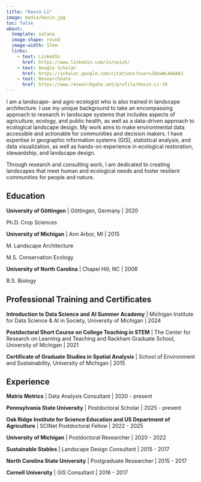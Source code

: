 ```yaml
---
title: "Kevin Li"
image: media/kevin.jpg
toc: false
about:
  template: solana
  image-shape: round
  image-width: 17em
  links:
    - text: LinkedIn
      href: https://www.linkedin.com/in/neivk/
    - text: Google Scholar
      href: https://scholar.google.com/citations?user=JQkwWL4AAAAJ
    - text: ResearchGate
      href: https://www.researchgate.net/profile/Kevin-Li-39
---
```


I am a landscape- and agro-ecologist who is also trained in landscape architecture. I use my unique background to take an encompassing approach to research in landscape systems that includes aspects of agriculture, ecology, and public health, as well as a data-driven approach to ecological landscape design. My work aims to make environmental data accessible and actionable for communities and decision makers. I have expertise in geographic information systems (GIS), statistical analysis, and data visualization, as well as hands-on experience in ecological restoration, stewardship, and landscape design.

Through research and consulting work, I am dedicated to creating landscapes that meet human and ecological needs and foster resilient communities for people and nature.

## Education

**University of Göttingen** \| Göttingen, Germany \| 2020

Ph.D. Crop Sciences

**University of Michigan** \| Ann Arbor, MI \| 2015

M. Landscape Architecture

M.S. Conservation Ecology

**University of North Carolina** \| Chapel Hill, NC \| 2008

B.S. Biology

## Professional Training and Certificates

**Introduction to Data Science and AI Summer Academy** \| Michigan Institute for Data Science & AI in Society, University of Michigan \| 2024

**Postdoctoral Short Course on College Teaching in STEM** \| The Center for Research on Learning and Teaching and Rackham Graduate School, University of Michigan \| 2021

**Certificate of Graduate Studies in Spatial Analysis** \| School of Environment and Sustainability, University of Michigan \| 2015

## Experience

**Matrix Metrics** \| Data Analysis Consultant \| 2020 - present

**Pennsylvania State University** \| Postdoctoral Scholar \| 2025 - present

**Oak Ridge Institute for Science Education and US Department of Agriculture** \| SCINet Postdoctoral Fellow \| 2022 - 2025

**University of Michigan** \| Postdoctoral Researcher \| 2020 - 2022

**Sustainable Stables** \| Landscape Design Consultant \| 2015 - 2017

**North Carolina State University** \| Postgraduate Researcher \| 2015 - 2017

**Cornell University** \| GIS Consultant \| 2016 - 2017
